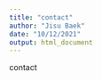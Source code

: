 ```yaml
---
title: "contact"
author: "Jisu Baek"
date: "10/12/2021"
output: html_document
---
```


contact
    
